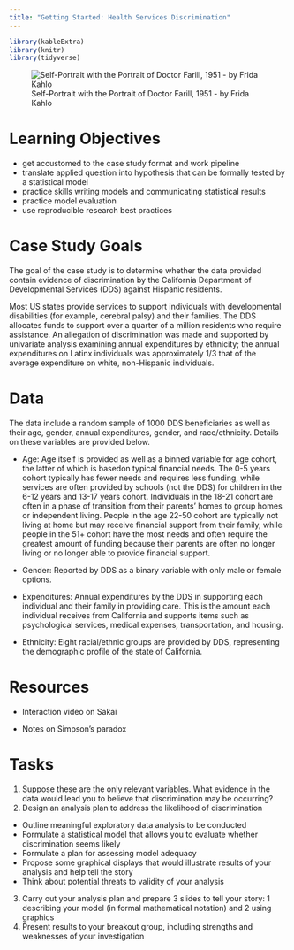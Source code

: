 ```yaml
---
title: "Getting Started: Health Services Discrimination"
---
```


```r
library(kableExtra)
library(knitr)
library(tidyverse)
```
![Self-Portrait with the Portrait of Doctor Farill, 1951 - by Frida Kahlo](images/kahlo.jpg)

# Learning Objectives

- get accustomed to the case study format and work pipeline
- translate applied question into hypothesis that can be formally tested by a statistical model
- practice skills writing models and communicating statistical results
- practice model evaluation 
- use reproducible research best practices

# Case Study Goals

The goal of the case study is to determine whether the data provided contain evidence of discrimination by the California Department of Developmental Services (DDS) against Hispanic residents.

Most US states provide services to support individuals with developmental disabilities (for example, cerebral palsy) and their families.  The DDS allocates funds to support over a quarter of a million residents who require assistance.  An allegation of discrimination was made and supported by univariate analysis examining annual expenditures by ethnicity; the annual expenditures on Latinx individuals was approximately 1/3 that of the average expenditure on white, non-Hispanic individuals.


# Data

The data include a random sample of 1000 DDS beneficiaries as well as their age, gender, annual expenditures, gender, and race/ethnicity. Details on these variables are provided below.

- Age: Age itself is provided as well as a binned variable for age cohort, the latter of which is basedon typical financial needs. The 0-5 years cohort typically has fewer needs and requires less funding, while services are often provided by schools (not the DDS) for children in the 6-12 years and 13-17 years cohort. Individuals in the 18-21 cohort are often in a phase of transition from their parents' homes to group homes or independent living. People in the age 22-50 cohort are typically not living at home but may receive financial support from their family, while people in the 51+ cohort have the most needs and often require the greatest amount of funding because their parents are often no longer living or no longer able to provide financial support.

- Gender: Reported by DDS as a binary variable with only male or female options.

- Expenditures: Annual expenditures by the DDS in supporting each individual and their family in providing care. This is the amount each individual receives from California and supports items such as psychological services, medical expenses, transportation, and housing.

- Ethnicity: Eight racial/ethnic groups are provided by DDS, representing the demographic profile of the state of California.

# Resources

- Interaction video on Sakai

- Notes on Simpson's paradox

# Tasks

1. Suppose these are the only relevant variables. What evidence in the data would lead you to believe that discrimination may be occurring?
2. Design an analysis plan to address the likelihood of discrimination
  - Outline meaningful exploratory data analysis to be conducted
  - Formulate a statistical model that allows you to evaluate whether discrimination seems likely
  - Formulate a plan for assessing model adequacy
  - Propose some graphical displays that would illustrate results of your analysis and help tell the story
  - Think about potential threats to validity of your analysis
3. Carry out your analysis plan and prepare 3 slides to tell your story:  1 describing your model (in formal mathematical notation) and 2 using graphics
4. Present results to your breakout group, including strengths and weaknesses of your investigation




